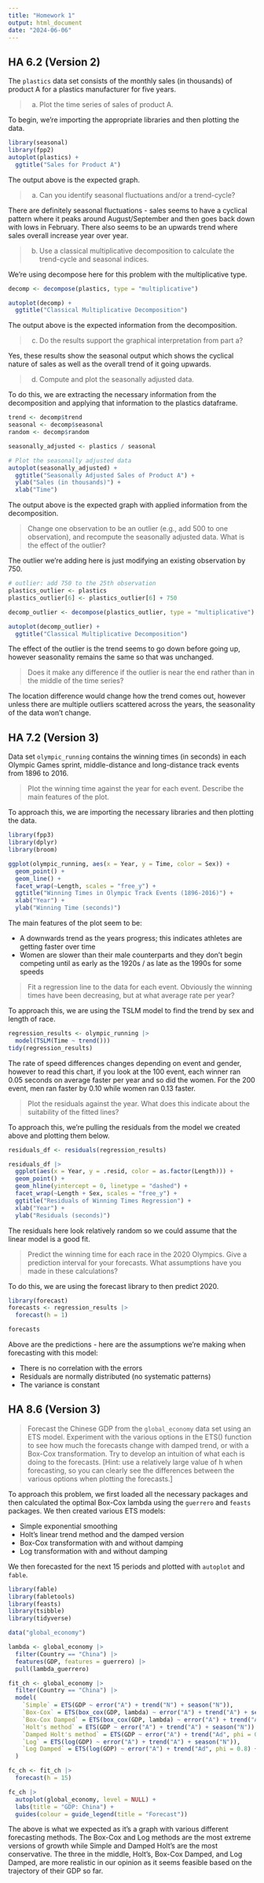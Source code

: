 ```yaml
---
title: "Homework 1"
output: html_document
date: "2024-06-06"
---
```


## HA 6.2 (Version 2)

The `plastics` data set consists of the monthly sales (in thousands) of product A for a plastics manufacturer for five years.

> (a) Plot the time series of sales of product A. 

To begin, we're importing the appropriate libraries and then plotting the data.

```r
library(seasonal)
library(fpp2)
autoplot(plastics) +
  ggtitle("Sales for Product A")
```

The output above is the expected graph.

> (a) Can you identify seasonal fluctuations and/or a trend-cycle?

There are definitely seasonal fluctuations - sales seems to have a cyclical pattern where it peaks around August/September and then goes back down with lows in February. There also seems to be an upwards trend where sales overall increase year over year.

> (b) Use a classical multiplicative decomposition to calculate the trend-cycle and seasonal indices.

We're using decompose here for this problem with the multiplicative type.

```r
decomp <- decompose(plastics, type = "multiplicative")

autoplot(decomp) +
  ggtitle("Classical Multiplicative Decomposition")
```

The output above is the expected information from the decomposition. 

> (c) Do the results support the graphical interpretation from part a?

Yes, these results show the seasonal output which shows the cyclical nature of sales as well as the overall trend of it going upwards.

> (d) Compute and plot the seasonally adjusted data.

To do this, we are extracting the necessary information from the decomposition and applying that information to the plastics dataframe.

```r
trend <- decomp$trend
seasonal <- decomp$seasonal
random <- decomp$random

seasonally_adjusted <- plastics / seasonal

# Plot the seasonally adjusted data
autoplot(seasonally_adjusted) +
  ggtitle("Seasonally Adjusted Sales of Product A") +
  ylab("Sales (in thousands)") +
  xlab("Time")
```

The output above is the expected graph with applied information from the decomposition. 

> Change one observation to be an outlier (e.g., add 500 to one observation), and recompute the seasonally adjusted data. What is the effect of the outlier?

The outlier we're adding here is just modifying an existing observation by 750.

```r
# outlier: add 750 to the 25th observation
plastics_outlier <- plastics
plastics_outlier[6] <- plastics_outlier[6] + 750

decomp_outlier <- decompose(plastics_outlier, type = "multiplicative")

autoplot(decomp_outlier) +
  ggtitle("Classical Multiplicative Decomposition")
```

The effect of the outlier is the trend seems to go down before going up, however seasonality remains the same so that was unchanged.

> Does it make any difference if the outlier is near the end rather than in the middle of the time series?

The location difference would change how the trend comes out, however unless there are multiple outliers scattered across the years, the seasonality of the data won't change.

## HA 7.2 (Version 3)

Data set `olympic_running` contains the winning times (in seconds) in each Olympic Games sprint, middle-distance and long-distance track events from 1896 to 2016.

> Plot the winning time against the year for each event. Describe the main features of the plot.

To approach this, we are importing the necessary libraries and then plotting the data.

```r
library(fpp3)
library(dplyr)
library(broom)

ggplot(olympic_running, aes(x = Year, y = Time, color = Sex)) +
  geom_point() +
  geom_line() +
  facet_wrap(~Length, scales = "free_y") +
  ggtitle("Winning Times in Olympic Track Events (1896-2016)") +
  xlab("Year") +
  ylab("Winning Time (seconds)")
```

The main features of the plot seem to be:

- A downwards trend as the years progress; this indicates athletes are getting faster over time
- Women are slower than their male counterparts and they don't begin competing until as early as the 1920s / as late as the 1990s for some speeds

> Fit a regression line to the data for each event. Obviously the winning times have been decreasing, but at what average rate per year?

To approach this, we are using the TSLM model to find the trend by sex and length of race.

```r
regression_results <- olympic_running |>
  model(TSLM(Time ~ trend()))
tidy(regression_results)
```

The rate of speed differences changes depending on event and gender, however to read this chart, if you look at the 100 event, each winner ran 0.05 seconds on average faster per year and so did the women. For the 200 event, men ran faster by 0.10 while women ran 0.13 faster.

> Plot the residuals against the year. What does this indicate about the suitability of the fitted lines?

To approach this, we're pulling the residuals from the model we created above and plotting them below.

```r
residuals_df <- residuals(regression_results)

residuals_df |>
  ggplot(aes(x = Year, y = .resid, color = as.factor(Length))) +
  geom_point() +
  geom_hline(yintercept = 0, linetype = "dashed") +
  facet_wrap(~Length + Sex, scales = "free_y") +
  ggtitle("Residuals of Winning Times Regression") +
  xlab("Year") +
  ylab("Residuals (seconds)")
```

The residuals here look relatively random so we could assume that the linear model is a good fit.

> Predict the winning time for each race in the 2020 Olympics. Give a prediction interval for your forecasts. What assumptions have you made in these calculations?

To do this, we are using the forecast library to then predict 2020.

```r
library(forecast)
forecasts <- regression_results |>
  forecast(h = 1)

forecasts
```

Above are the predictions - here are the assumptions we're making when forecasting with this model:

- There is no correlation with the errors
- Residuals are normally distributed (no systematic patterns)
- The variance is constant

## HA 8.6 (Version 3)

> Forecast the Chinese GDP from the `global_economy` data set using an ETS model. Experiment with the various options in the ETS() function to see how much the forecasts change with damped trend, or with a Box-Cox transformation. Try to develop an intuition of what each is doing to the forecasts. [Hint: use a relatively large value of h when forecasting, so you can clearly see the differences between the various options when plotting the forecasts.]

To approach this problem, we first loaded all the necessary packages and then calculated the optimal Box-Cox lambda using the `guerrero` and `feasts` packages. We then created various ETS models:

- Simple exponential smoothing
- Holt's linear trend method and the damped version
- Box-Cox transformation with and without damping
- Log transformation with and without damping

We then forecasted for the next 15 periods and plotted with `autoplot` and `fable`.

```r
library(fable)
library(fabletools)
library(feasts)
library(tsibble)
library(tidyverse)

data("global_economy")

lambda <- global_economy |>
  filter(Country == "China") |>
  features(GDP, features = guerrero) |>
  pull(lambda_guerrero)

fit_ch <- global_economy |>
  filter(Country == "China") |>
  model(
    `Simple` = ETS(GDP ~ error("A") + trend("N") + season("N")),
    `Box-Cox` = ETS(box_cox(GDP, lambda) ~ error("A") + trend("A") + season("N")),
    `Box-Cox Damped` = ETS(box_cox(GDP, lambda) ~ error("A") + trend("Ad", phi = 0.8) + season("N")),
    `Holt's method` = ETS(GDP ~ error("A") + trend("A") + season("N")),
    `Damped Holt's method` = ETS(GDP ~ error("A") + trend("Ad", phi = 0.8) + season("N")),
    `Log` = ETS(log(GDP) ~ error("A") + trend("A") + season("N")),
    `Log Damped` = ETS(log(GDP) ~ error("A") + trend("Ad", phi = 0.8) + season("N"))
  )

fc_ch <- fit_ch |>
  forecast(h = 15)

fc_ch |>
  autoplot(global_economy, level = NULL) +
  labs(title = "GDP: China") +
  guides(colour = guide_legend(title = "Forecast"))
```

The above is what we expected as it's a graph with various different forecasting methods. The Box-Cox and Log methods are the most extreme versions of growth while Simple and Damped Holt's are the most conservative. The three in the middle, Holt's, Box-Cox Damped, and Log Damped, are more realistic in our opinion as it seems feasible based on the trajectory of their GDP so far.
